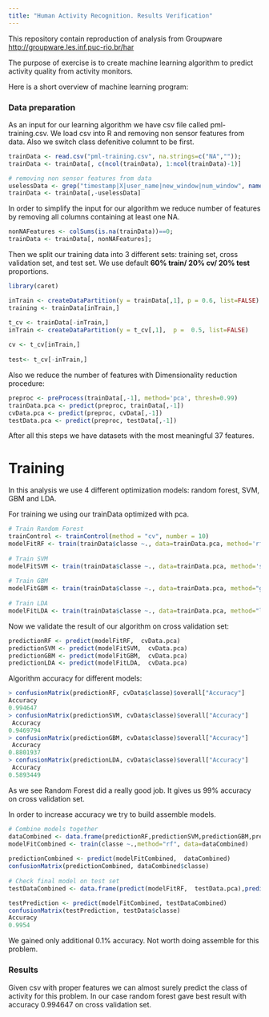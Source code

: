 ```yaml
---
title: "Human Activity Recognition. Results Verification"
---
```

This repository contain reproduction of analysis from Groupware <http://groupware.les.inf.puc-rio.br/har>

The purpose of exercise is to create machine learning algorithm to predict activity quality from activity monitors.

Here is a short overview of machine learning program:

### Data preparation

As an input for our learning algorithm we have csv file called pml-training.csv. We load csv into R and removing non sensor features from data. Also we switch class defenitive columnt to be first.

```r
trainData <- read.csv("pml-training.csv", na.strings=c("NA",""));
trainData <- trainData[, c(ncol(trainData), 1:ncol(trainData)-1)]

# removing non sensor features from data
uselessData <- grep("timestamp|X|user_name|new_window|num_window", names(trainData))
trainData <- trainData[,-uselessData]
```

In order to simplify the input for our algorithm we reduce number of features by removing all columns containing at least one NA.

```r
nonNAFeatures <- colSums(is.na(trainData))==0;
trainData <- trainData[, nonNAFeatures];
```

Then we split our training data into 3 different sets: training set, cross validation set, and test set. We use default **60% train/ 20% cv/ 20% test** proportions.

```r
library(caret)

inTrain <- createDataPartition(y = trainData[,1], p = 0.6, list=FALSE)
training <- trainData[inTrain,]

t_cv <- trainData[-inTrain,]
inTrain <- createDataPartition(y = t_cv[,1],  p =  0.5, list=FALSE)
  
cv <- t_cv[inTrain,]
  
test<- t_cv[-inTrain,]

```

Also we reduce the number of features with Dimensionality reduction procedure:
```r
preproc <- preProcess(trainData[,-1], method='pca', thresh=0.99)
trainData.pca <- predict(preproc, trainData[,-1])     
cvData.pca <- predict(preproc, cvData[,-1])    
testData.pca <- predict(preproc, testData[,-1])    
```

After all this steps we have datasets with the most meaningful 37 features.

# Training

In this analysis  we use 4 different optimization models: random forest, SVM, GBM and LDA.

For training we using our trainData optimized with pca.

```r
# Train Random Forest
trainControl <- trainControl(method = "cv", number = 10)
modelFitRF <- train(trainData$classe ~., data=trainData.pca, method='rf', trControl = trainControl)
		
# Train SVM
modelFitSVM <- train(trainData$classe ~., data=trainData.pca, method='svmRadial')
	
# Train GBM
modelFitGBM <- train(trainData$classe ~., data=trainData.pca, method="gbm", verbose=FALSE)
	
# Train LDA
modelFitLDA <- train(trainData$classe ~., data=trainData.pca, method="lda")
```

Now we validate the result of our algorithm on cross validation set:

```r
predictionRF <- predict(modelFitRF,  cvData.pca)
predictionSVM <- predict(modelFitSVM,  cvData.pca)
predictionGBM <- predict(modelFitGBM,  cvData.pca)
predictionLDA <- predict(modelFitLDA,  cvData.pca)
```

Algorithm accuracy for different models:

```r
> confusionMatrix(predictionRF, cvData$classe)$overall["Accuracy"]
Accuracy 
0.994647 
> confusionMatrix(predictionSVM, cvData$classe)$overall["Accuracy"]
 Accuracy 
0.9469794 
> confusionMatrix(predictionGBM, cvData$classe)$overall["Accuracy"]
 Accuracy 
0.8801937 
> confusionMatrix(predictionLDA, cvData$classe)$overall["Accuracy"]
 Accuracy 
0.5893449 
```
As we see Random Forest did a really good job. It gives us 99% accuracy on cross validation set.

In order to increase accuracy we try to build assemble models.

```r

# Combine models together
dataCombined <- data.frame(predictionRF,predictionSVM,predictionGBM,predictionLDA,classe=cvData$classe)
modelFitCombined <- train(classe ~.,method="rf", data=dataCombined)
	
predictionCombined <- predict(modelFitCombined,  dataCombined)
confusionMatrix(predictionCombined, dataCombined$classe)
	
# Check final model on test set
testDataCombined <- data.frame(predict(modelFitRF,  testData.pca),predict(modelFitSVM,  testData.pca),predict(modelFitGBM,  testData.pca),predict(modelFitLDA,  testData.pca))

testPrediction <- predict(modelFitCombined, testDataCombined)
confusionMatrix(testPrediction, testData$classe)
Accuracy 
0.9954
```
We gained only additional 0.1% accuracy. Not worth doing assemble for this problem.

### Results
Given csv with proper features we can almost surely predict the class of activity for this problem. In our case random forest gave best result with accuracy 0.994647 on cross validation set.

